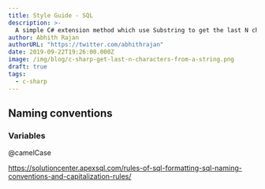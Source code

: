 ```yaml
---
title: Style Guide - SQL
description: >-
  A simple C# extension method which use Substring to get the last N characters in a string.
author: Abhith Rajan
authorURL: "https://twitter.com/abhithrajan"
date: 2019-09-22T19:26:00.000Z
image: /img/blog/c-sharp-get-last-n-characters-from-a-string.png
draft: true
tags:
  - c-sharp
---
```


## Naming conventions

### Variables

@camelCase

https://solutioncenter.apexsql.com/rules-of-sql-formatting-sql-naming-conventions-and-capitalization-rules/
